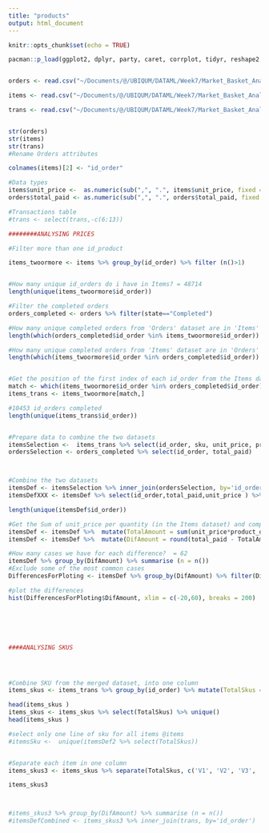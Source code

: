 ```yaml
---
title: "products"
output: html_document
---
```


```r
knitr::opts_chunk$set(echo = TRUE)
```

```r
pacman::p_load(ggplot2, dplyr, party, caret, corrplot, tidyr, reshape2, stringr)


orders <- read.csv("~/Documents/@/UBIQUM/DATAML/Week7/Market_Basket_Analysis/MarketBasketAnalysis/DATASETS/orders_translated.csv", header=TRUE, sep=";")

items <- read.csv("~/Documents/@/UBIQUM/DATAML/Week7/Market_Basket_Analysis/MarketBasketAnalysis/DATASETS/lineitems.csv", header=TRUE, sep=";")

trans <- read.csv("~/Documents/@/UBIQUM/DATAML/Week7/Market_Basket_Analysis/MarketBasketAnalysis/DATASETS/transac.csv", header=T)


str(orders)
str(items)
str(trans)
#Rename Orders attributes

colnames(items)[2] <- "id_order"

#Data types
items$unit_price <-  as.numeric(sub(",", ".", items$unit_price, fixed = TRUE))
orders$total_paid <- as.numeric(sub(",", ".", orders$total_paid, fixed = TRUE))

#Transactions table
#trans <- select(trans,-c(6:13))

########ANALYSING PRICES

#Filter more than one id_product

items_twoormore <- items %>% group_by(id_order) %>% filter (n()>1)


#How many unique id_orders do i have in Items? = 48714
length(unique(items_twoormore$id_order))

#Filter the completed orders
orders_completed <- orders %>% filter(state=="Completed")

#How many unique completed orders from 'Orders' dataset are in 'Items'  dataset? = 10453
length(which(orders_completed$id_order %in% items_twoormore$id_order))

#How many unique completed orders from 'Items' dataset are in 'Orders'  dataset? = 25996 /DANI
length(which(items_twoormore$id_order %in% orders_completed$id_order))


#Get the position of the first index of each id_order from the Items dataset  
match <- which(items_twoormore$id_order %in% orders_completed$id_order)
items_trans <- items_twoormore[match,]

#10453 id_orders completed
length(unique(items_trans$id_order))


#Prepare data to combine the two datasets
itemsSelection <-  items_trans %>% select(id_order, sku, unit_price, product_quantity )
ordersSelection <- orders_completed %>% select(id_order, total_paid)



#Combine the two datasets
itemsDef <- itemsSelection %>% inner_join(ordersSelection, by='id_order')
itemsDefXXX <- itemsDef %>% select(id_order,total_paid,unit_price ) %>% unique()

length(unique(itemsDef$id_order))

#Get the Sum of unit_price per quantity (in the Items dataset) and compare it to the total_paid from the Orders dataset
itemsDef <- itemsDef %>%  mutate(TotalAmount = sum(unit_price*product_quantity))
itemsDef <- itemsDef %>%  mutate(DifAmount = round(total_paid - TotalAmount, digits=2))

#How many cases we have for each difference?  = 62
itemsDef %>% group_by(DifAmount) %>% summarise (n = n())
#Exclude some of the most common cases
DifferencesForPloting <- itemsDef %>% group_by(DifAmount) %>% filter(DifAmount!=	-0.01 & DifAmount!=	0 ) 

#plot the differences
hist(DifferencesForPloting$DifAmount, xlim = c(-20,60), breaks = 200)






####ANALYSING SKUS




#Combine SKU from the merged dataset, into one column
items_skus <- items_trans %>% group_by(id_order) %>% mutate(TotalSkus = paste0(sku, collapse=","))

head(items_skus )
items_skus <- items_skus %>% select(TotalSkus) %>% unique()
head(items_skus )

#select only one line of sku for all items @items 
#itemsSku <-  unique(itemsDef2 %>% select(TotalSkus))


#Separate each item in one column
items_skus3 <- items_skus %>% separate(TotalSkus, c('V1', 'V2', 'V3', 'V4', 'V5', 'V6', 'V7', 'V8', 'V9', 'V10', 'V11', 'V12', 'V13'), sep = ',')

items_skus3



#items_skus3 %>% group_by(DifAmount) %>% summarise (n = n())
#itemsDefCombined <- items_skus3 %>% inner_join(trans, by='id_order')


```
